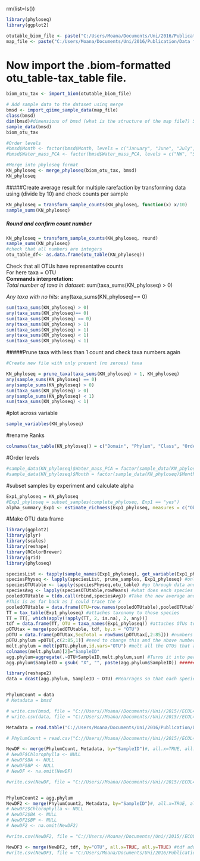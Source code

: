 rm(list=ls())

```r
library(phyloseq)
library(ggplot2)

otutable_biom_file <- paste("C:/Users/Moana/Documents/Uni/2016/Publication/Data from Rachel/", "10000_merged_otu_table_json.biom", sep = "")
map_file <- paste("C:/Users/Moana/Documents/Uni/2016/Publication/Data from Rachel/", "Ecotone_map.txt", sep = "")

```


# Now import the .biom-formatted otu_table-tax_table file.
```r
biom_otu_tax <- import_biom(otutable_biom_file)

# Add sample data to the dataset using merge
bmsd <- import_qiime_sample_data(map_file)
class(bmsd)
dim(bmsd)#dimensions of bmsd (what is the structure of the map file?) Should match the number of samples and variables
sample_data(bmsd)
biom_otu_tax

#Order levels
#bmsd$Month <- factor(bmsd$Month, levels = c("January", "June", "July", "December", "March", "April"))
#bmsd$Water_mass_PCA <- factor(bmsd$Water_mass_PCA, levels = c("NW", "STW", "FRONT", "SAW", "DEEP"))

#Merge into phyloseq format
KN_phyloseq <- merge_phyloseq(biom_otu_tax, bmsd)
KN_phyloseq
```

#####Create average result for multiple rarefaction by transforming data using (divide by 10) and check counts per sample
```r
KN_phyloseq = transform_sample_counts(KN_phyloseq, function(x) x/10)
sample_sums(KN_phyloseq)
```

##### Round and confirm count number
```r
KN_phyloseq = transform_sample_counts(KN_phyloseq, round)
sample_sums(KN_phyloseq)
#check that all numbers are integers
otu_table_df<- as.data.frame(otu_table(KN_phyloseq))
```

Check that all OTUs have representative counts  
For here taxa = OTU  
__Commands interpretation:__  
_Total number of taxa in dataset:_ sum(taxa_sums(KN_phyloseq) > 0)   

_Any taxa with no hits:_ any(taxa_sums(KN_phyloseq)== 0)

```r
sum(taxa_sums(KN_phyloseq) > 0)
any(taxa_sums(KN_phyloseq)== 0)
sum(taxa_sums(KN_phyloseq) == 0)
any(taxa_sums(KN_phyloseq) > 1)
sum(taxa_sums(KN_phyloseq) > 1)
any(taxa_sums(KN_phyloseq) < 1)
sum(taxa_sums(KN_phyloseq) < 1)
```

#####Prune taxa with less than 1 count and check taxa numbers again
```r

#Create new file with only present (no zeroes) taxa

KN_phyloseq = prune_taxa(taxa_sums(KN_phyloseq) > 1, KN_phyloseq)
any(sample_sums(KN_phyloseq) == 0)
any(sample_sums(KN_phyloseq) > 0)
sum(taxa_sums(KN_phyloseq) > 0)
any(sample_sums(KN_phyloseq) < 1)
sum(taxa_sums(KN_phyloseq) < 1)
```

#plot across variable
```r
sample_variables(KN_phyloseq)
```

#rename Ranks
```r
colnames(tax_table(KN_phyloseq)) = c("Domain", "Phylum", "Class", "Order", "Family", "Genus", "Species")

```

#Order levels
```r
#sample_data(KN_phyloseq)$Water_mass_PCA = factor(sample_data(KN_phyloseq)$Water_mass_PCA, levels = c("NW", "STW", "FRONT", "SAW", "DEEP"))
#sample_data(KN_phyloseq)$Month = factor(sample_data(KN_phyloseq)$Month, levels = c("January", "June", "July", "December", "March", "April"))
```

####################################################################################################################

#subset samples by experiment and calculate alpha
```r
Exp1_phyloseq = KN_phyloseq
#Exp1_phyloseq = subset_samples(complete_phyloseq, Exp1 == "yes")
alpha_summary_Exp1 <- estimate_richness(Exp1_phyloseq, measures = c("Observed", "Shannon")) #gives a tabel of important numbers for when you are writing up

```

##########################################################################################################################

#Make OTU data frame
```r
library(ggplot2)
library(plyr)
library(scales)
library(reshape)
library(RColorBrewer)
library(grid)
library(phyloseq)

speciesList <- tapply(sample_names(Exp1_phyloseq), get_variable(Exp1_phyloseq, "SampleID"), c) #Makes columns of water mass types and says which samles are found there
speciesPhyseq <- lapply(speciesList, prune_samples, Exp1_phyloseq) #only samples that have these species will be kept
speciesOTUtable <- lapply(speciesPhyseq,otu_table) #go through data and extract the information that matches that data
speciesAvg <- lapply(speciesOTUtable,rowMeans) #what does each species contribute to the 100%? percent transformation
pooledOTUtable = t(do.call(rbind,speciesAvg)) #Take the new average and bind it to original document
#This is as far back as I could trace the x
pooledOTUtable = data.frame(OTU=row.names(pooledOTUtable),pooledOTUtable) #converts data to a dataframe (note that this is subsetted!!)
TT = tax_table(Exp1_phyloseq) #attaches taxonomy to those species
TT = TT[, which(apply(!apply(TT, 2, is.na), 2, any))]
tdf = data.frame(TT, OTU = taxa_names(Exp1_phyloseq)) #attaches OTUs to data frame
pOTUtax = merge(pooledOTUtable, tdf, by.x = "OTU")
pOTU = data.frame(pOTUtax,SeqTotal = rowSums(pOTUtax[,2:85])) #numbers show in which columns treatment data is located
pOTU.phylum =pOTU[,c(2:85,1)] #need to change this and the above numbers manually. The 1 refers to the column of taxonomy data
melt.phylum = melt(pOTU.phylum,id.vars="OTU") #melt all the OTUs that are one particular thing into a rank. Still has many observations for each OTU in each water mass
colnames(melt.phylum)[2]="SampleID"
agg.phylum=aggregate(.~OTU+SampleID,melt.phylum,sum) #Turns it into percentages
agg.phylum$SampleID = gsub( "X", "", paste(agg.phylum$SampleID)) ##########THIS IS MY FIX!!!!!!#######################

library(reshape2)
data = dcast(agg.phylum, SampleID ~ OTU) #Rearrages so that each species has a column


PhylumCount = data
# Metadata = bmsd

# write.csv(bmsd, file = "C://Users//Moana//Documents//Uni//2015//ECOL491//All data//data//bmsdMetadata.csv", row.names=FALSE)
# write.csv(data, file = "C://Users//Moana//Documents//Uni//2015//ECOL491//All data//data//dataPhyla.csv", row.names=FALSE)

Metadata = read.table("C://Users/Moana/Documents/Uni/2016/Publication/Data from Rachel/Ecotone_map.txt", header = TRUE)

# PhylumCount = read.csv("C://Users//Moana//Documents//Uni//2015//ECOL491//All data//data//dataPhyla.csv", header = TRUE)

NewDF <- merge(PhylumCount, Metadata, by="SampleID")#, all.x=TRUE, all.y=TRUE)
# NewDF$Chlorophylla <- NULL
# NewDF$BA <- NULL
# NewDF$BP <- NULL
# NewDF <- na.omit(NewDF)

#write.csv(NewDF, file = "C://Users//Moana//Documents//Uni//2015//ECOL491//All data//data//NewOTUMetadatainclNA10000.csv", row.names=FALSE)


PhylumCount2 = agg.phylum
NewDF2 <- merge(PhylumCount2, Metadata, by="SampleID")#, all.x=TRUE, all.y=TRUE)
# NewDF2$Chlorophylla <- NULL
# NewDF2$BA <- NULL
# NewDF2$BP <- NULL
# NewDF2 <- na.omit(NewDF2)

#write.csv(NewDF2, file = "C://Users//Moana//Documents//Uni//2015//ECOL491//All data//data//NewOTUMetadataLayout2inclNA10000.csv", row.names=FALSE)

NewDF3 <- merge(NewDF2, tdf, by="OTU", all.x=TRUE, all.y=TRUE) #tdf adds all the other taxonomy
#write.csv(NewDF3, file = "C:/Users/Moana/Documents/Uni/2016/Publication/paper/NewFulltaxonomyinclNA10000.csv", row.names=FALSE)


```